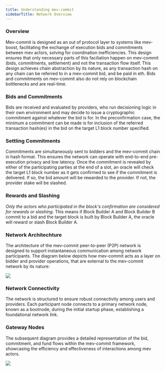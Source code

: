 ```yaml
---
title: Understanding mev-commit
sidebarTitle: Network Overview
---
```


### Overview

Mev-commit is designed as an out of protocol layer to systems like mev-boost, facilitating the exchange of execution bids and commitments between mev actors, solving for coordination inefficiencies. This design ensures that only necessary parts of this faciliation happen on mev-commit (bids, commitments, settlement) and not the transaction flow itself. This design achieves chain abstraction by its nature, as any transaction hash on any chain can be referred to in a mev-commit bid, and be paid in eth. Bids and commitments on mev-commit also do not rely on blockchain bottlenecks and are real-time.

### Bids and Commitments

Bids are received and evaluated by providers, who run decisioning logic in their own environment and may decide to issue a cryptographic commitment against whatever the bid is for. In the preconfirmation case, the minimum a commitment can be made is for inclusion of the referred transaction hash(es) in the bid on the target L1 block number specified.

### Settling Commitments

Commitments are simultaneously sent to bidders and the mev-commit chain in hash format. This ensures the network can operate with end-to-end pre-execution privacy and low latency. Once the commitment is revealed by either of the participating parties at the end of a slot, an oracle will check the target L1 block number as it gets confirmed to see if the commitment is delivered. If so, the bid amount will be rewarded to the provider. If not, the provider stake will be slashed.

### Rewards and Slashing

_Only the actors who participated in the block's confirmation are considered for rewards or slashing._ This means if Block Builder A and Block Builder B commit to a bid and the target block is built by Block Builder A, the oracle will reward or slash Block Builder A.

### Network Architechture

The architecture of the mev-commit peer-to-peer (P2P) network is designed to support instantaneous communication among network participants. The diagram below depicts how mev-commit acts as a layer on bidder and provider operations, that are external to the mev-commit network by its nature:

<Frame>
  <img src="/v1.1.0/images/mev-commit-network.png" />
</Frame>

### Network Connectivity

The network is structured to ensure robust connectivity among users and providers. Each participant node connects to a primary network node, known as a bootnode, during the initial startup phase, establishing a foundational network link.

### Gateway Nodes

The subsequent diagram provides a detailed representation of the bid, commitment, and fund flows within the mev-commit framework, showcasing the efficiency and effectiveness of interactions among mev actors.

<Frame>
  <img src="/v1.1.0/images/bids-commitments-flow.png" />
</Frame>
